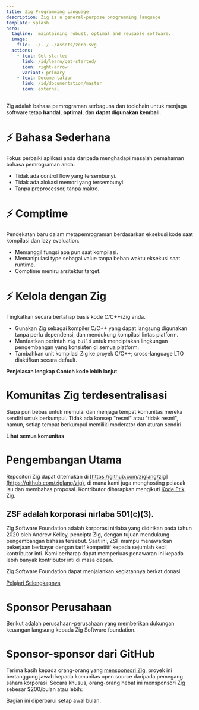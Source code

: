 ```yaml
---
title: Zig Programming Language
description: Zig is a general-purpose programming language
template: splash
hero:
  tagline:  maintaining robust, optimal and reusable software.
  image:
    file: ../../../assets/zero.svg
  actions:
    - text: Get started
      link: /id/learn/get-started/
      icon: right-arrow
      variant: primary
    - text: Documentation
      link: /id/documentation/master
      icon: external
---
```



Zig adalah bahasa pemrograman serbaguna dan toolchain untuk menjaga software tetap **handal**, **optimal**, dan **dapat digunakan kembali**.





# ⚡ Bahasa Sederhana
Fokus perbaiki aplikasi anda daripada menghadapi masalah pemahaman bahasa pemrograman anda.

- Tidak ada control flow yang tersembunyi.
- Tidak ada alokasi memori yang tersembunyi.
- Tanpa preprocessor, tanpa makro.

# ⚡ Comptime
Pendekatan baru dalam metapemrograman berdasarkan eksekusi kode saat kompilasi dan lazy evaluation.

- Memanggil fungsi apa pun saat kompilasi.
- Memanipulasi type sebagai value tanpa beban waktu eksekusi saat runtime.
- Comptime meniru arsitektur target.

# ⚡ Kelola dengan Zig
Tingkatkan secara bertahap basis kode C/C++/Zig anda.

- Gunakan Zig sebagai kompiler C/C++ yang dapat langsung digunakan tanpa perlu dependensi, dan mendukung kompilasi lintas platform.
- Manfaatkan perintah `zig build` untuk menciptakan lingkungan pengembangan yang konsisten di semua platform.
- Tambahkan unit kompilasi Zig ke proyek C/C++; cross-language LTO diaktifkan secara default.



<IndexUrl>
    <a href="learn/overview/" class="button" style="color:var(--sl-color-white);text-decoration:none;font-weight: 600;font-size: var(--sl-text-lg);">Penjelasan lengkap</a>
</IndexUrl>


<IndexUrl>
    <a href="learn/samples/" class="button" style="color:var(--sl-color-white);text-decoration:none;font-weight: 600;font-size: var(--sl-text-lg);">Contoh kode lebih lanjut</a>
</IndexUrl>




















# Komunitas Zig terdesentralisasi
Siapa pun bebas untuk memulai dan menjaga tempat komunitas mereka sendiri untuk berkumpul.
Tidak ada konsep "resmi" atau "tidak resmi", namun, setiap tempat berkumpul memiliki moderator dan aturan sendiri.


<IndexUrl>
	<a href="https://github.com/ziglang/zig/wiki/Community" class="button" style="color:var(--sl-color-white);text-decoration:none;font-weight: 600;font-size: var(--sl-text-lg);">Lihat semua komunitas</a>
</IndexUrl>







# Pengembangan Utama
Repositori Zig dapat ditemukan di [https://github.com/ziglang/zig](https://github.com/ziglang/zig), di mana kami juga menghosting pelacak isu dan membahas proposal.
Kontributor diharapkan mengikuti [Kode Etik](https://github.com/ziglang/zig/blob/master/.github/CODE_OF_CONDUCT.md) Zig.










## ZSF adalah korporasi nirlaba 501(c)(3).

Zig Software Foundation adalah korporasi nirlaba yang didirikan pada tahun 2020 oleh Andrew Kelley, pencipta Zig, dengan tujuan mendukung pengembangan bahasa tersebut. Saat ini, ZSF mampu menawarkan pekerjaan berbayar dengan tarif kompetitif kepada sejumlah kecil kontributor inti. Kami berharap dapat memperluas penawaran ini kepada lebih banyak kontributor inti di masa depan.

Zig Software Foundation dapat menjalankan kegiatannya berkat donasi.

<IndexUrl>
	<a href="zsf/" class="button" style="display:inline;">Pelajari Selengkapnya</a>
</IndexUrl>





# Sponsor Perusahaan 
Berikut adalah perusahaan-perusahaan yang memberikan dukungan keuangan langsung kepada Zig Software foundation.

<MonetarySponsorLogos/>


# Sponsor-sponsor dari GitHub
Terima kasih kepada orang-orang yang [mensponsori Zig](zsf/), proyek ini bertanggung jawab kepada komunitas open source daripada pemegang saham korporasi. Secara khusus, orang-orang hebat ini mensponsori Zig sebesar $200/bulan atau lebih:

<GithubSponsors/>

Bagian ini diperbarui setap awal bulan.






